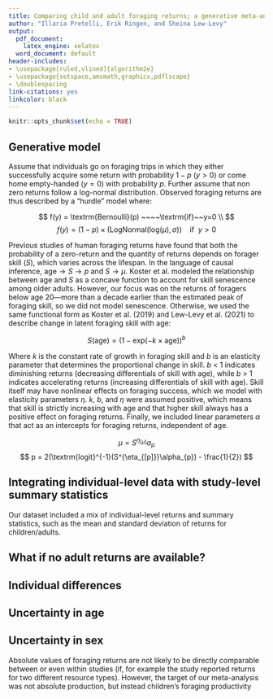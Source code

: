 ```yaml
---
title: Comparing child and adult foraging returns; a generative meta-analytic model
author: "Illaria Pretelli, Erik Ringen, and Sheina Lew-Levy"
output:
  pdf_document:
    latex_engine: xelatex
  word_document: default
header-includes:
- \usepackage[ruled,vlined]{algorithm2e}
- \usepackage{setspace,amsmath,graphicx,pdflscape}
- \doublespacing
link-citations: yes
linkcolor: black
---
```


```r
knitr::opts_chunk$set(echo = TRUE)
```

## Generative model

Assume that individuals go on foraging trips in which they either successfully acquire some return with probability $1-p$ ($y > 0$) or come home empty-handed ($y = 0$) with probability $p$. Further assume that non zero returns follow a log-normal distribution. Observed foraging returns are thus described by a "hurdle" model where:

$$ f(y) = \textrm{Bernoulli}(p)  ~~~~\textrm{if}~~y=0 \\ $$
$$ f(y) = (1-p) \times(\textrm{LogNormal}(\textrm{log}(\mu),\sigma)) ~~~~\textrm{if}~~y>0  $$

Previous studies of human foraging returns have found that both the probability of a zero-return and the quantity of returns depends on forager skill ($S$), which varies across the lifespan. In the language of causal inference, $\textrm{age} \rightarrow S \rightarrow p$ and $S \rightarrow \mu$. Koster et al. modeled the relationship between age and $S$ as a concave function to account for skill senescence among older adults. However, our focus was on the returns of foragers below age 20---more than a decade earlier than the estimated peak of foraging skill, so we did not model senescence. Otherwise, we used the same functional form as Koster et al. (2019) and Lew-Levy et al. (2021) to describe change in latent foraging skill with age:

$$S(\textrm{age}) = (1 - \textrm{exp}(-k\times \textrm{age}))^{b}$$

Where $k$ is the constant rate of growth in foraging skill and $b$ is an elasticity parameter that determines the proportional change in skill. $b$ < 1 indicates diminishing returns (decreasing differentials of skill with age), while $b$ > 1 indicates accelerating returns (increasing differentials of skill with age). Skill itself may have nonlinear effects on foraging success, which we model with elasticity parameters $\eta$. $k$, $b$, and $\eta$ were assumed positive, which means that skill is strictly increasing with age and that higher skill always has a positive effect on foraging returns. Finally, we included linear parameters $\alpha$ that act as an intercepts for foraging returns, independent of age.

$$ \mu = S^{\eta_{[\mu]}}\alpha_{\mu} $$ 
$$ p = 2(\textrm{logit}^{-1}(S^{\eta_{[p]}}\alpha_{p}) - \frac{1}{2}) $$

## Integrating individual-level data with study-level summary statistics

Our dataset included a mix of individual-level returns and summary statistics, such as the mean and standard deviation of returns for children/adults.

## What if no adult returns are available?



## Individual differences


## Uncertainty in age 


## Uncertainty in sex


Absolute values of foraging returns are not likely to be directly comparable between or even within studies (if, for example the study reported returns for two different resource types). However, the target of our meta-analysis was not absolute production, but instead children's foraging productivity \it{relative} to adults. Therefore we scaled returns $y$ by the mean adult return in a given study and resource type.








